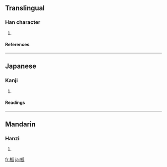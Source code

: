 ==Translingual==
===Han character===
{{Han char|rn=75|rad=木|as=05|sn=9|four=4293<sub>0</sub>|canj=木竹女人 (DHVO)}}
# {{defn|Han|sort=木05}}
====References====
{{Han ref|kx=0520.090|dkj=14645|dj=0908.070|hdz=21186.020|uh=67E7|ud=26599|bh=CF54|bd=53076}}

----
==Japanese==
===Kanji===
{{ja-kanji|grade=|rs=木05}}
# {{defn|Japanese}} 
====Readings====
{{ja-readings|on=[[こ]] (ko), [[か]] (ka), [[く]] (ku)|kun=[[かど]] (kado), [[さかずき]] (sakazuki)}}

----
==Mandarin==
===Hanzi===
{{cmn-hanzi|pin=[[gū]] ([[gu1]])|wg=ku<sup>1</sup>}}
# {{defn|Mandarin}}

[[fr:柧]]
[[ja:柧]]